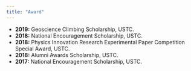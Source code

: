 ```yaml
---
title: "Award"
---
```


- **2019:** Geoscience Climbing Scholarship, USTC.
- **2018:** National Encouragement Scholarship, USTC.
- **2018:** Physics Innovation Research Experimental Paper Competition Special Award, USTC.
- **2018:** Alumni Awards Scholarship, USTC.
- **2017:** National Encouragement Scholarship, USTC.